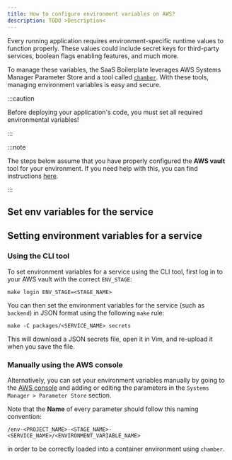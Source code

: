 ```yaml
---
title: How to configure environment variables on AWS?
description: TODO >Description<
---
```


Every running application requires environment-specific runtime values to function properly. These values could include
secret keys for third-party services, boolean flags enabling features, and much more.

To manage these variables, the SaaS Boilerplate leverages AWS Systems Manager Parameter Store and a tool called
[`chamber`](https://github.com/segmentio/chamber). With these tools, managing environment variables is easy and secure.

:::caution

Before deploying your application's code, you must set all required environmental variables!

:::

:::note

The steps below assume that you have properly configured the **AWS vault** tool for your environment. If you need help
with this, you can find instructions [here](/v2/working-with-sb/infrastructure/initial-setup#aws-vault-profile).

:::

## Set env variables for the service

## Setting environment variables for a service

### Using the CLI tool

To set environment variables for a service using the CLI tool, first log in to your AWS vault with the correct `ENV_STAGE`:

```shell
make login ENV_STAGE=<STAGE_NAME>
```

You can then set the environment variables for the service (such as `backend`) in JSON format using the following `make` rule:

```shell
make -C packages/<SERVICE_NAME> secrets
```

This will download a JSON secrets file, open it in Vim, and re-upload it when you save the file.

### Manually using the AWS console

Alternatively, you can set your environment variables manually by going to the
[AWS console](https://console.aws.amazon.com/) and adding or editing the parameters in the
`Systems Manager > Parameter Store` section.

Note that the **Name** of every parameter should follow this naming convention:
```
/env-<PROJECT_NAME>-<STAGE_NAME>-<SERVICE_NAME>/<ENVIRONMENT_VARIABLE_NAME>
```
in order to be correctly loaded into
a container environment using `chamber`.